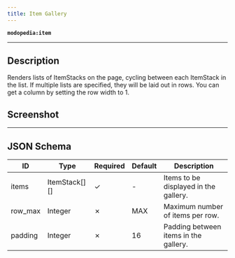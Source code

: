 ```yaml
---
title: Item Gallery
---
```

**`modopedia:item`**

---

## Description
Renders lists of ItemStacks on the page, cycling between each ItemStack in the list. If multiple lists are specified, they will be laid out in rows. You can get a column by setting the row width to 1.

## Screenshot
<Asset location="modopedia:page_components/item" width={580} height={364} />

---

## JSON Schema
| ID      | Type          | Required | Default | Description                           |
|---------|---------------|----------|---------|---------------------------------------|
| items   | ItemStack[][] | &check;  | -       | Items to be displayed in the gallery. |
| row_max | Integer       | &cross;  | MAX     | Maximum number of items per row.      |
| padding | Integer       | &cross;  | 16      | Padding between items in the gallery. |
